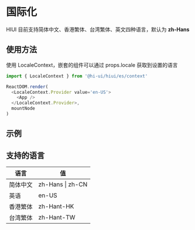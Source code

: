 # 国际化

HIUI 目前支持简体中文、香港繁体、台湾繁体、英文四种语言，默认为 **zh-Hans**

## 使用方法

使用 LocaleContext，嵌套的组件可以通过 props.locale 获取到设置的语言

```js
import { LocaleContext } from '@hi-ui/hiui/es/context'

ReactDOM.render(
  <LocaleContext.Provider value='en-US'>
    <App />
  </LocaleContext.Provider>,
  mountNode
)
```

## 示例


<DemoExample />

## 支持的语言

<table className='no-vertical-border' style={{ width: '480px' }}>
  <thead>
    <tr>
      <th>语言</th>
      <th>值</th>
    </tr>
  </thead>
  <tbody>
    <tr>
      <td>简体中文</td>
      <td> zh-Hans | zh-CN</td>
    </tr>
    <tr>
      <td>英语</td>
      <td>en-US</td>
    </tr>
    <tr>
      <td>香港繁体</td>
      <td>zh-Hant-HK</td>
    </tr>
    <tr>
      <td>台湾繁体</td>
      <td>zh-Hant-TW</td>
    </tr>
  </tbody>
</table>
